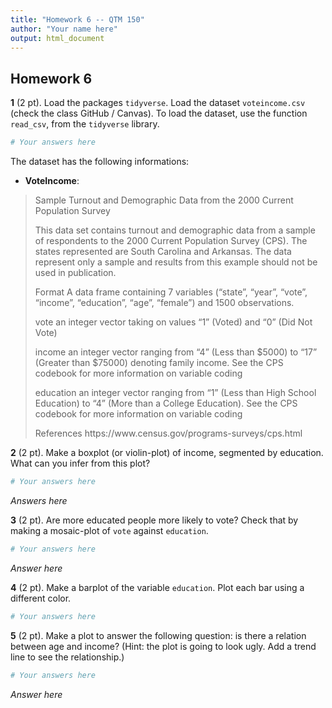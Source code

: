 ```yaml
---
title: "Homework 6 -- QTM 150"
author: "Your name here"
output: html_document
---
```


## Homework 6

**1** (2 pt). Load the packages `tidyverse`. Load the dataset `voteincome.csv` (check the class GitHub / Canvas). To load the dataset, use the function `read_csv`, from the `tidyverse` library.

```r
# Your answers here
```

The dataset has the following informations:

* **VoteIncome**:

>Sample Turnout and Demographic Data from the 2000 Current Population Survey
>
>This data set contains turnout and demographic data from a sample of respondents to the 2000 Current Population Survey (CPS). The states represented are South Carolina and Arkansas. The data represent only a sample and results from this example should not be used in publication.
>
>
>Format
A data frame containing 7 variables ("state", "year", "vote", "income", "education", "age", "female") and 1500 observations.
>
>vote
>an integer vector taking on values "1" (Voted) and "0" (Did Not Vote)
>
>income
>an integer vector ranging from "4" (Less than \$5000) to "17" (Greater than \$75000) denoting family income. See the CPS codebook for more information on variable coding
>
>education
>an integer vector ranging from "1" (Less than High School Education) to "4" (More than a College Education). See the CPS codebook for more information on variable coding
>
>References
>https://www.census.gov/programs-surveys/cps.html
>

**2** (2 pt). Make a boxplot (or violin-plot) of income, segmented by education. What can you infer from this plot?

```r
# Your answers here
```

_Answers here_

**3** (2 pt). Are more educated people more likely to vote? Check that by making a mosaic-plot of `vote` against `education`.

```r
# Your answers here
```

_Answer here_

**4** (2 pt). Make a barplot of the variable `education`. Plot each bar using a different color.

```r
# Your answers here
```

**5** (2 pt). Make a plot to answer the following question: is there a relation between age and income? (Hint: the plot is going to look ugly. Add a trend line to see the relationship.)

```r
# Your answers here
```

_Answer here_